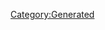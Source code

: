 {{Texts/Music
 |ID=7
 |MusicName=射手座☆午後九時Don't be late
 |OfficialName=射手座☆午後九時Don't be late
 |VocalName=シェリル・ノーム starring May'n
 |VocalNameLF=シェリル・ノーム starring May'n
 |Description=作品：マクロスF<br/><br/>歌手：シェリル・ノーム starring May'n<br/><br/>作詞：佐藤大、hal、Gabriela Robin、マイクスギヤマ<br/>作曲：菅野よう子
 |BuyURL=https://recochoku.jp/song/S20125287/single?ds=34295739
 |StoryDesc=フロンティア船団での最後のライブに励むシェリルは<br/>心配してくれたファンへの想いを静かに語り始めた。<br/><br/>そしていつもの決め台詞とともに、この曲を<br/>歌い出す。ファンの気持ちを裏切らないシェリルの<br/>歌に、会場のボルテージは最高潮に達する。
 |StoryTitle=「わたしの歌を聴けぇ！」
 |BannerId=3
 |AnmStoreURL=https://anime.dmkt-sp.jp/animestore/ci_pc?workId=20494
}}
[[Category:Generated]]
